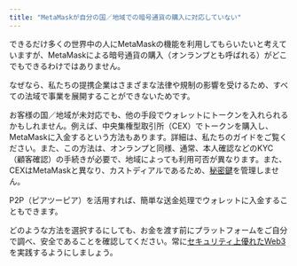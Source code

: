 ```yaml
---
title: "MetaMaskが自分の国／地域での暗号通貨の購入に対応していない"
---
```


できるだけ多くの世界中の人にMetaMaskの機能を利用してもらいたいと考えていますが、MetaMaskによる暗号通貨の購入（オンランプとも呼ばれる）がどこでもできるわけではありません。

なぜなら、私たちの提携企業はさまざまな法律や規制の影響を受けるため、すべての法域で事業を展開することができないためです。

お客様の国／地域が未対応でも、他の手段でウォレットにトークンを入れられるかもしれません。例えば、中央集権型取引所（CEX）でトークンを購入し、MetaMaskに入金するという方法もあります。詳細は、私たちのガイドをご覧ください[](/getting-started/direct-deposit-receive-tokens-to-your-metamask-wallet)。また、この方法は、オンランプと同様、通常、本人確認などのKYC（顧客確認）の手続きが必要で、地域によっても利用可否が異なります。また、CEXはMetaMaskと異なり、カストディアルであるため、[秘密鍵](/getting-started/user-guide-secret-recovery-phrase-password-and-private-keys)を管理しません。

P2P（ピアツーピア）を活用すれば、簡単な送金処理でウォレットに入金することもできます。

どのような方法を選択するにしても、お金を渡す前にプラットフォームをご自分で調べ、安全であることを確認してください。常に[セキュリティ上優れたWeb3](/privacy-and-security/what-is-a-secret-recovery-phrase-and-how-to-keep-your-crypto-wallet-secure)を実践するようにしましょう。
